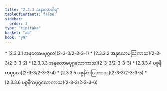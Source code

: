 ```yaml
---
title: "2.3.3 အနာဂတဝါရ"
tableOfContents: false
sidebar:
  order: 3
type: "tipitaka"
basket: "ab"
book: "y9"
---
```



<DynamicBreadcrumb />



<TableOfContents book="y9" section="2.3.3">
* [2.3.3.1 အနုလောမပုဂ္ဂလ](2-3-3/2-3-3-1)
* [2.3.3.2 အနုလောမဩကာသ](2-3-3/2-3-3-2)
* [2.3.3.3 အနုလောမပုဂ္ဂလောကာသ](2-3-3/2-3-3-3)
* [2.3.3.4 ပစ္စနီကပုဂ္ဂလ](2-3-3/2-3-3-4)
* [2.3.3.5 ပစ္စနီကဩကာသ](2-3-3/2-3-3-5)
* [2.3.3.6 ပစ္စနီကပုဂ္ဂလောကာသ](2-3-3/2-3-3-6)
</TableOfContents>